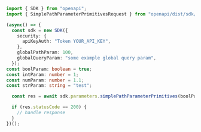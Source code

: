 ```typescript showLineNumbers copy filename="Simple Path Parameter Primitives usage example"
import { SDK } from "openapi";
import { SimplePathParameterPrimitivesRequest } from "openapi/dist/sdk/models/operations";

(async() => {
  const sdk = new SDK({
    security: {
      apiKeyAuth: "Token YOUR_API_KEY",
    },
    globalPathParam: 100,
    globalQueryParam: "some example global query param",
  });
const boolParam: boolean = true;
const intParam: number = 1;
const numParam: number = 1.1;
const strParam: string = "test";

  const res = await sdk.parameters.simplePathParameterPrimitives(boolParam, intParam, numParam, strParam);

  if (res.statusCode == 200) {
    // handle response
  }
})();
```

